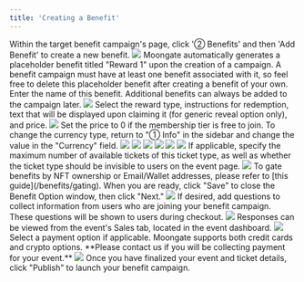 ```yaml
---
title: 'Creating a Benefit'
---
```


<Steps>
  <Step title="Add a new benefit"></Step>
    Within the target benefit campaign's page, click '② Benefits' and then 'Add Benefit' to create a new benefit.    
    <img src="/images/benefits/create-benefit/add button location.png"/>
    <Info>
        Moongate automatically generates a placeholder benefit titled "Reward 1" upon the creation of a campaign. A benefit campaign must have at least one benefit associated with it, so feel free to delete this placeholder benefit after creating a benefit of your own.
    </Info>
  </Step>
  <Step title="Add benefit name">
    Enter the name of this benefit. Additional benefits can always be added to the campaign later.
    <img src="/images/benefits/create-benefit/benefit name.png"/>
  </Step>
  <Step title="Add benefit details">
    Select the reward type, instructions for redemption, text that will be displayed upon claiming it (for generic reveal option only), and price.
    <img src="/images/benefits/create-benefit/add reward details.gif"/>
    <Tip>
            Set the price to 0 if the membership tier is free to join.
    </Tip>
    <Tip>
            To change the currency type, return to "① Info" in the sidebar and change the value in the "Currency" field.
    </Tip>
    <Tabs>
        <Tab title="Generic Reveal">
            <img src="/images/benefits/create-benefit/generic reveal.png"/>
            <Frame caption="How users will see your benefit upon claiming it">
                <img src="/images/benefits/create-benefit/generic reveal msg.png"/>
            </Frame>
        </Tab>
        <Tab title="URL">    
            <img src="/images/benefits/create-benefit/url benefit.png"/>
            <Frame caption="How users will see your benefit upon claiming it">
                <img src="/images/benefits/create-benefit/url msg.png"/>
            </Frame>        
        </Tab>
        <Tab title="Code">
            <img src="/images/benefits/create-benefit/code benefit.png"/>
            <Frame caption="How users will see your benefit upon claiming it">
                <img src="/images/benefits/create-benefit/code msg.png"/>
            </Frame>
        </Tab>
    </Tabs>
  </Step>
  <Step title="Specify advanced options (Optional)">
    If applicable, specify the maximum number of available tickets of this ticket type, as well as whether the 
    ticket type should be invisible to users on the event page.
    <img src= "/images/benefits/create-benefit/advance toggle.png"/>
    <Info>
        To gate benefits by NFT ownership or Email/Wallet addresses, please refer to [this guide](/benefits/gating).
    </Info>
    When you are ready, click "Save" to close the Benefit Option window, then click "Next."
  </Step>
  <Step title="Add questions (Optional)">
    <img src= "/images/benefits/create-benefit/add Qs.gif"/>
    If desired, add questions to collect information from users who are joining your benefit campaign. These questions 
    will be shown to users during checkout.
    <img src= "/images/benefits/create-benefit/Qs.webp"/>
    Responses can be viewed from the event's Sales tab, located in the event dashboard.
    <img src= "/images/benefits/create-benefit/responses.gif"/>
  </Step>
  <Step title="Specify payment options">
    Select a payment option if applicable. Moongate supports both credit cards and crypto options. **Please contact us if you will be collecting payment for your event.**
    <img src= "/images/benefits/create-benefit/payment.png"/>
  </Step>
  <Step title="Launch Your Benefit">
    Once you have finalized your event and ticket details, click "Publish" to launch your benefit campaign.
  </Step>
</Steps>